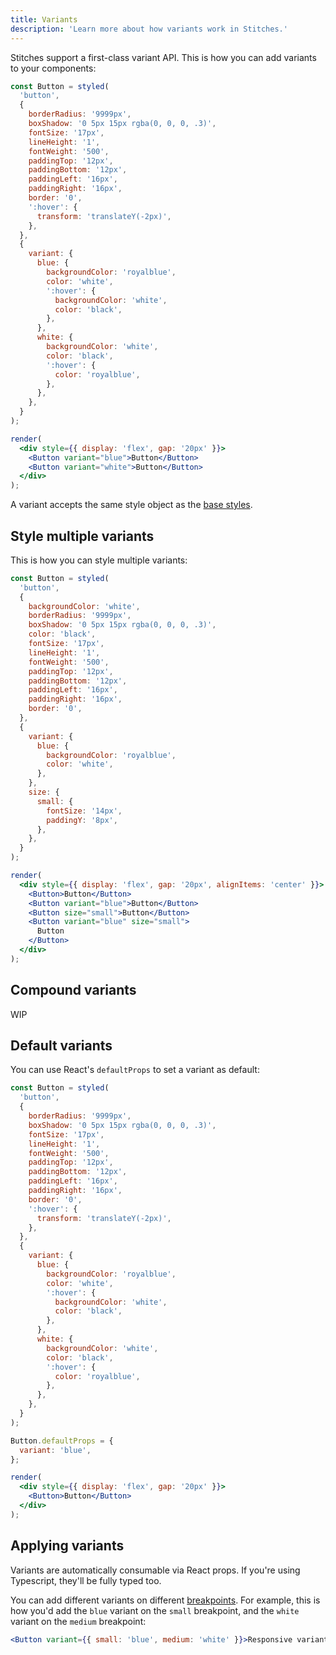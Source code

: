 ```yaml
---
title: Variants
description: 'Learn more about how variants work in Stitches.'
---
```


Stitches support a first-class variant API. This is how you can add variants to your components:

```jsx live manual
const Button = styled(
  'button',
  {
    borderRadius: '9999px',
    boxShadow: '0 5px 15px rgba(0, 0, 0, .3)',
    fontSize: '17px',
    lineHeight: '1',
    fontWeight: '500',
    paddingTop: '12px',
    paddingBottom: '12px',
    paddingLeft: '16px',
    paddingRight: '16px',
    border: '0',
    ':hover': {
      transform: 'translateY(-2px)',
    },
  },
  {
    variant: {
      blue: {
        backgroundColor: 'royalblue',
        color: 'white',
        ':hover': {
          backgroundColor: 'white',
          color: 'black',
        },
      },
      white: {
        backgroundColor: 'white',
        color: 'black',
        ':hover': {
          color: 'royalblue',
        },
      },
    },
  }
);

render(
  <div style={{ display: 'flex', gap: '20px' }}>
    <Button variant="blue">Button</Button>
    <Button variant="white">Button</Button>
  </div>
);
```

A variant accepts the same style object as the [base styles](/docs/base-styles).

## Style multiple variants

This is how you can style multiple variants:

```jsx live manual
const Button = styled(
  'button',
  {
    backgroundColor: 'white',
    borderRadius: '9999px',
    boxShadow: '0 5px 15px rgba(0, 0, 0, .3)',
    color: 'black',
    fontSize: '17px',
    lineHeight: '1',
    fontWeight: '500',
    paddingTop: '12px',
    paddingBottom: '12px',
    paddingLeft: '16px',
    paddingRight: '16px',
    border: '0',
  },
  {
    variant: {
      blue: {
        backgroundColor: 'royalblue',
        color: 'white',
      },
    },
    size: {
      small: {
        fontSize: '14px',
        paddingY: '8px',
      },
    },
  }
);

render(
  <div style={{ display: 'flex', gap: '20px', alignItems: 'center' }}>
    <Button>Button</Button>
    <Button variant="blue">Button</Button>
    <Button size="small">Button</Button>
    <Button variant="blue" size="small">
      Button
    </Button>
  </div>
);
```

## Compound variants

WIP

## Default variants

You can use React's `defaultProps` to set a variant as default:

```jsx live manual
const Button = styled(
  'button',
  {
    borderRadius: '9999px',
    boxShadow: '0 5px 15px rgba(0, 0, 0, .3)',
    fontSize: '17px',
    lineHeight: '1',
    fontWeight: '500',
    paddingTop: '12px',
    paddingBottom: '12px',
    paddingLeft: '16px',
    paddingRight: '16px',
    border: '0',
    ':hover': {
      transform: 'translateY(-2px)',
    },
  },
  {
    variant: {
      blue: {
        backgroundColor: 'royalblue',
        color: 'white',
        ':hover': {
          backgroundColor: 'white',
          color: 'black',
        },
      },
      white: {
        backgroundColor: 'white',
        color: 'black',
        ':hover': {
          color: 'royalblue',
        },
      },
    },
  }
);

Button.defaultProps = {
  variant: 'blue',
};

render(
  <div style={{ display: 'flex', gap: '20px' }}>
    <Button>Button</Button>
  </div>
);
```

## Applying variants

Variants are automatically consumable via React props. If you're using Typescript, they'll be fully typed too.

You can add different variants on different [breakpoints](/docs/breakpoints). For example, this is how you'd add the `blue` variant on the `small` breakpoint, and the `white` variant on the `medium` breakpoint:

```jsx
<Button variant={{ small: 'blue', medium: 'white' }}>Responsive variant</Button>
```
